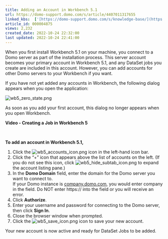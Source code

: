 ```yaml
---
title: Adding an Account in Workbench 5.1
url: https://domo-support.domo.com/s/article/4407011317655
linked_kbs:  ['[https://domo-support.domo.com/s/knowledge-base/](https://domo-support.domo.com/s/knowledge-base/)', '[https://domo-support.domo.com/s/](https://domo-support.domo.com/s/)', '[https://domo-support.domo.com/s/topic/0TO5w000000ZammGAC](https://domo-support.domo.com/s/topic/0TO5w000000ZammGAC)', '[https://domo-support.domo.com/s/topic/0TO5w000000ZaoPGAS](https://domo-support.domo.com/s/topic/0TO5w000000ZaoPGAS)', '[https://domo-support.domo.com/s/topic/0TO5w000000ZapUGAS](https://domo-support.domo.com/s/topic/0TO5w000000ZapUGAS)', '[https://domo-support.domo.com/s/article/4407011317655](https://domo-support.domo.com/s/article/4407011317655)', '[https://domo-support.domo.com/s/topic/0TO5w000000ZapUGAS/workbench-51](https://domo-support.domo.com/s/topic/0TO5w000000ZapUGAS/workbench-51)', '[https://domo-support.domo.com/s/article/360043429933](https://domo-support.domo.com/s/article/360043429933)', '[https://domo-support.domo.com/s/article/360043429953](https://domo-support.domo.com/s/article/360043429953)', '[https://domo-support.domo.com/s/article/360042925494](https://domo-support.domo.com/s/article/360042925494)', '[https://domo-support.domo.com/s/article/4408174643607](https://domo-support.domo.com/s/article/4408174643607)', '[https://domo-support.domo.com/s/article/360043429913](https://domo-support.domo.com/s/article/360043429913)', '[https://domo-support.domo.com/s/login/](https://domo-support.domo.com/s/login/)']
article_id: 000004875
views: 2,232
created_date: 2022-10-24 22:32:00
last updated: 2022-10-24 22:41:00
---
```




When you first install Workbench 5.1 on your machine, you connect to a Domo server as part of the installation process. This server account becomes your primary account in Workbench 5.1, and any DataSet jobs you create are included in this account. However, you can add accounts for other Domo servers to your Workbench if you want.


If you have not yet added any accounts in Workbench, the following dialog appears when you open the application:


![wb5_zero_state.png](wb5_zero_state.png) 


As soon as you add your first account, this dialog no longer appears when you open Workbench.


**Video - Creating a Job in Workbench 5**



 


**To add an account in Workbench 5.1,**


1. Click the ![wb5_accounts_icon.png](wb5_accounts_icon.png) icon in the left-hand icon bar.
2. Click the "+" icon that appears above the list of accounts on the left. (If you do not see this icon, click ![wb5_hide_subtab_icon.png](wb5_hide_subtab_icon.png) to expand the account listing pane.)
3. In the **Domo Domain** field, enter the domain for the Domo server you want to connect to.  
If your Domo instance is [company.domo.com](http://company.domo.com), you would enter company in the field. Do NOT enter https:// into the field or you will receive an error.
4. Click **Authorize**.
5. Enter your username and password for connecting to the Domo server, then click **Sign In**.
6. Close the browser window when prompted.
7. Click the ![wb5_save_icon.png](wb5_save_icon.png) icon to save your new account.


Your new account is now active and ready for DataSet Jobs to be added. 

